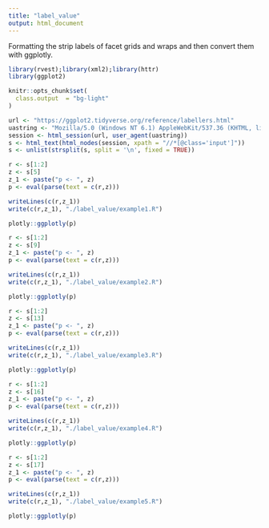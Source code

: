 ```yaml
---
title: "label_value"
output: html_document
---
```


Formatting the strip labels of facet grids and wraps and then convert them with ggplotly.

```r
library(rvest);library(xml2);library(httr)
library(ggplot2)

knitr::opts_chunk$set(
  class.output  = "bg-light"
)
```

```r
url <- "https://ggplot2.tidyverse.org/reference/labellers.html"
uastring <- "Mozilla/5.0 (Windows NT 6.1) AppleWebKit/537.36 (KHTML, like Gecko) Chrome/88.0.4324.190 Safari/537.36"
session <- html_session(url, user_agent(uastring))
s <- html_text(html_nodes(session, xpath = "//*[@class='input']"))
s <- unlist(strsplit(s, split = '\n', fixed = TRUE))
```

```r
r <- s[1:2]
z <- s[5]
z_1 <- paste("p <- ", z)
p <- eval(parse(text = c(r,z)))
```

```r
writeLines(c(r,z_1))
write(c(r,z_1), "./label_value/example1.R")
```

```r
plotly::ggplotly(p)
```

```r
r <- s[1:2]
z <- s[9]
z_1 <- paste("p <- ", z)
p <- eval(parse(text = c(r,z)))
```

```r
writeLines(c(r,z_1))
write(c(r,z_1), "./label_value/example2.R")
```

```r
plotly::ggplotly(p)
```

```r
r <- s[1:2]
z <- s[13]
z_1 <- paste("p <- ", z)
p <- eval(parse(text = c(r,z)))
```

```r
writeLines(c(r,z_1))
write(c(r,z_1), "./label_value/example3.R")
```

```r
plotly::ggplotly(p)
```

```r
r <- s[1:2]
z <- s[16]
z_1 <- paste("p <- ", z)
p <- eval(parse(text = c(r,z)))
```

```r
writeLines(c(r,z_1))
write(c(r,z_1), "./label_value/example4.R")
```

```r
plotly::ggplotly(p)
```

```r
r <- s[1:2]
z <- s[17]
z_1 <- paste("p <- ", z)
p <- eval(parse(text = c(r,z)))
```

```r
writeLines(c(r,z_1))
write(c(r,z_1), "./label_value/example5.R")
```

```r
plotly::ggplotly(p)
```
